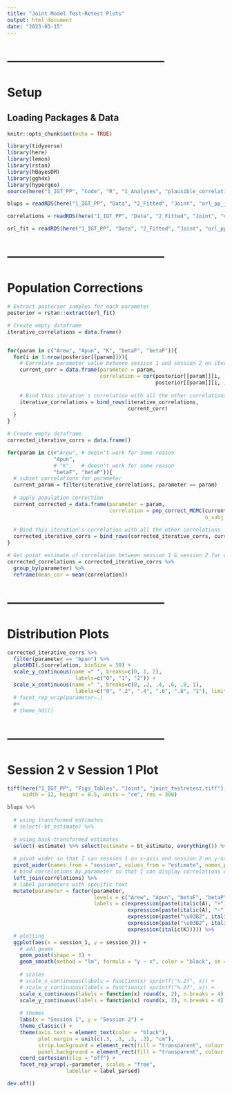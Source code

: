 ```yaml
---
title: "Joint Model Test-Retest Plots"
output: html_document
date: "2023-03-15"
---
```




# ---------------------------------------
# Setup
## Loading Packages & Data
```r
knitr::opts_chunk$set(echo = TRUE)

library(tidyverse)
library(here)
library(lemon)
library(rstan)
library(hBayesDM)
library(ggh4x)
library(hypergeo)
source(here("1_IGT_PP", "Code", "R", "1_Analyses", "plausible_correlations.R"))

blups = readRDS(here("1_IGT_PP", "Data", "2_Fitted", "Joint", "orl_pp_joint_blups.rds"))

correlations = readRDS(here("1_IGT_PP", "Data", "2_Fitted", "Joint", "orl_pp_joint_model_correlations.rds"))

orl_fit = readRDS(here("1_IGT_PP", "Data", "2_Fitted", "Joint", "orl_pp_joint_fit.rds"))
```



# ---------------------------------------
# Population Corrections
```r
# Extract posterior samples for each parameter
posterior = rstan::extract(orl_fit)
```



```r
# Create empty dataframe
iterative_correlations = data.frame()


for(param in c("Arew", "Apun", "K", "betaF", "betaP")){
  for(i in 1:nrow(posterior[[param]])){
    # Correlate parameter value between session 1 and session 2 on iteration i
    current_corr = data.frame(parameter = param,
                              correlation = cor(posterior[[param]][i, , 1],
                                                posterior[[param]][i, , 2]))
    
    # Bind this iteration's correlation with all the other correlations
    iterative_correlations = bind_rows(iterative_correlations,
                                       current_corr)
  }
}
```



```r
# Create empty dataframe
corrected_iterative_corrs = data.frame()

for(param in c(#"Arew", # doesn't work for some reason
               "Apun",
               # "K",   # doesn't work for some reason
               "betaF", "betaP")){
  # subset correlations for parameter
  current_param = filter(iterative_correlations, parameter == param)
  
  # apply population correction
  current_corrected = data.frame(parameter = param,
                                 correlation = pop_correct_MCMC(current_param$correlation,
                                                                n_subj = 49, kappa = 1))
  
  # Bind this iteration's correlation with all the other correlations
  corrected_iterative_corrs = bind_rows(corrected_iterative_corrs, current_corrected)
}
```



```r
# Get point estimate of correlation between session 1 & session 2 for each parameter
corrected_correlations = corrected_iterative_corrs %>% 
  group_by(parameter) %>% 
  reframe(mean_cor = mean(correlation))
```



# ---------------------------------------
# Distribution Plots
```r
corrected_iterative_corrs %>% 
  filter(parameter == "Apun") %>% 
  plotHDI(.$correlation, binSize = 50) +
  scale_y_continuous(name =" ", breaks=c(0, 1, 2),
                      labels=c("0", "1", "2")) +
  scale_x_continuous(name =" ", breaks=c(0, .2, .4, .6, .8, 1),
                      labels=c("0", ".2", ".4", ".6", ".8", "1"), limits=c(-.1, 1.05))# +
  # facet_rep_wrap(parameter~.)
  #+ 
  # theme_hdi()
```



# ---------------------------------------
# Session 2 v Session 1 Plot
```r
tiff(here("1_IGT_PP", "Figs_Tables", "Joint", "joint_testretest.tiff"),
     width = 12, height = 8.5, units = "cm", res = 300)

blups %>% 
  
  # using transformed estimates
  # select(-bt_estimate) %>%
  
  # using back-transformed estimates
  select(-estimate) %>% select(estimate = bt_estimate, everything()) %>%
  
  # pivot wider so that I can session 1 on x-axis and session 2 on y-axis
  pivot_wider(names_from = "session", values_from = "estimate", names_prefix = "session_") %>% 
  # bind correlations by parameter so that I can display correlations on plot
  left_join(correlations) %>% 
  # label parameters with specific text
  mutate(parameter = factor(parameter,
                            levels = c("Arew", "Apun", "betaF", "betaP", "K"),
                            labels = c(expression(paste(italic(A), "+", sep = "")),
                                       expression(paste(italic(A), "-", sep = "")),
                                       expression(paste("\u03B2", italic(f), sep = "")),
                                       expression(paste("\u03B2", italic(p), sep = "")),
                                       expression(italic(K))))) %>%
  # plotting
  ggplot(aes(x = session_1, y = session_2)) +
    # add geoms
    geom_point(shape = 1) +
    geom_smooth(method = "lm", formula = "y ~ x", color = "black", se = F) +
    
    # scales
    # scale_x_continuous(labels = function(x) sprintf("%.2f", x)) +
    # scale_y_continuous(labels = function(x) sprintf("%.2f", x)) +
    scale_x_continuous(labels = function(x) round(x, 2), n.breaks = 4) +
    scale_y_continuous(labels = function(x) round(x, 2), n.breaks = 4) +
  
    # themes
    labs(x = "Session 1", y = "Session 2") +
    theme_classic() +
    theme(axis.text = element_text(color = "black"),
          plot.margin = unit(c(.3, .3, .3, .3), "cm"),
          strip.background = element_rect(fill = "transparent", colour = "transparent"),
          panel.background = element_rect(fill = "transparent", colour = "transparent")) +
    coord_cartesian(clip = "off") +
    facet_rep_wrap(.~parameter, scales = "free",
                   labeller = label_parsed)

dev.off()
```















